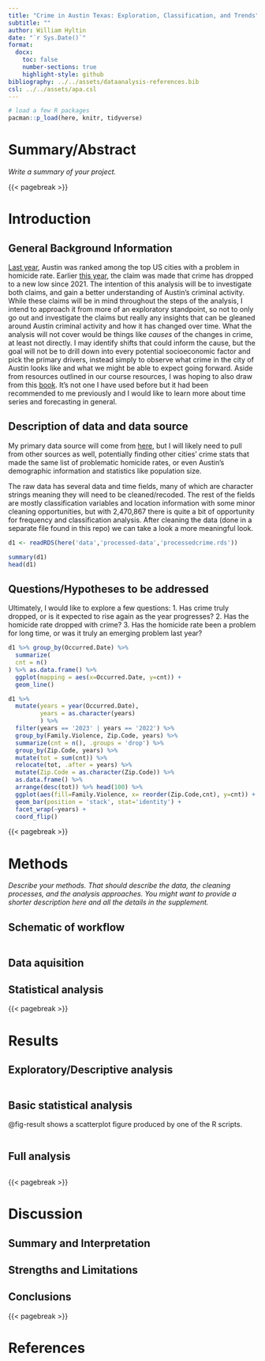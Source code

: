 ```yaml
---
title: "Crime in Austin Texas: Exploration, Classification, and Trends"
subtitle: ""
author: William Hyltin
date: "`r Sys.Date()`"
format:
  docx:
    toc: false
    number-sections: true
    highlight-style: github
bibliography: ../../assets/dataanalysis-references.bib
csl: ../../assets/apa.csl
---
```



```r
# load a few R packages
pacman::p_load(here, knitr, tidyverse)
```

# Summary/Abstract
_Write a summary of your project._


{{< pagebreak >}}


# Introduction 

## General Background Information
[Last year](https://www.fox7austin.com/news/austin-named-city-with-15th-biggest-homicide-rate-problem-study), Austin was ranked among the top US cities with a problem in homicide rate. Earlier [this year](https://www.kvue.com/article/news/local/austin-crime-rate-drops-2024-2020-comparison/269-b62042b7-a6f2-4224-87ff-ede655a37912), the claim was made that crime has dropped to a new low since 2021. The intention of this analysis will be to investigate both claims, and gain a better understanding of Austin's criminal activity. While these claims will be in mind throughout the steps of the analysis, I intend to approach it from more of an exploratory standpoint, so not to only go out and investigate the claims but really any insights that can be gleaned around Austin criminal activity and how it has changed over time.
What the analysis will not cover would be things like *causes* of the changes in crime, at least not directly. I may identify shifts that could inform the cause, but the goal will not be to drill down into every potential socioeconomic factor and pick the primary drivers, instead simply to observe what crime in the city of Austin looks like and what we might be able to expect going forward. Aside from resources outlined in our course resources, I was hoping to also draw from this [book](https://otexts.com/fpp2/index.html). It's not one I have used before but it had been recommended to me previously and I would like to learn more about time series and forecasting in general.

## Description of data and data source
My primary data source will come from [here](https://data.austintexas.gov/Public-Safety/Crime-Reports/fdj4-gpfu/about_data), but I will likely need to pull from other sources as well, potentially finding other cities' crime stats that made the same list of problematic homicide rates, or even Austin's demographic information and statistics like population size.

The raw data has several data and time fields, many of which are character strings meaning they will need to be cleaned/recoded. The rest of the fields are mostly classification variables and location information with some minor cleaning opportunities, but with 2,470,867 there is quite a bit of opportunity for frequency and classification analysis. After cleaning the data (done in a separate file found in this repo) we can take a look a more meaningful look.

```r
d1 <- readRDS(here('data','processed-data','processedcrime.rds'))
```

```r
summary(d1)
head(d1)
```

## Questions/Hypotheses to be addressed
Ultimately, I would like to explore a few questions: 
  1. Has crime truly dropped, or is it expected to rise again as the year progresses? 
  2. Has the homicide rate dropped with crime? 
  3. Has the homicide rate been a problem for long time, or was it truly an emerging problem last year?
  
```r
d1 %>% group_by(Occurred.Date) %>% 
  summarize(
  cnt = n()
) %>% as.data.frame() %>% 
  ggplot(mapping = aes(x=Occurred.Date, y=cnt)) +
  geom_line()
```
```r
d1 %>% 
  mutate(years = year(Occurred.Date),
         years = as.character(years)
         ) %>% 
  filter(years == '2023' | years == '2022') %>% 
  group_by(Family.Violence, Zip.Code, years) %>% 
  summarize(cnt = n(), .groups = 'drop') %>% 
  group_by(Zip.Code, years) %>% 
  mutate(tot = sum(cnt)) %>% 
  relocate(tot, .after = years) %>% 
  mutate(Zip.Code = as.character(Zip.Code)) %>%
  as.data.frame() %>% 
  arrange(desc(tot)) %>% head(100) %>% 
  ggplot(aes(fill=Family.Violence, x= reorder(Zip.Code,cnt), y=cnt)) +
  geom_bar(position = 'stack', stat='identity') +
  facet_wrap(~years) +
  coord_flip()
```




{{< pagebreak >}}


# Methods 

_Describe your methods. That should describe the data, the cleaning processes, and the analysis approaches. You might want to provide a shorter description here and all the details in the supplement._


## Schematic of workflow


```r

```


## Data aquisition


## Statistical analysis



{{< pagebreak >}}


# Results

## Exploratory/Descriptive analysis


```r

```



## Basic statistical analysis



@fig-result shows a scatterplot figure produced by one of the R scripts.

```r
```


## Full analysis



```r

```


{{< pagebreak >}}


# Discussion

## Summary and Interpretation


## Strengths and Limitations


## Conclusions




{{< pagebreak >}}

# References



